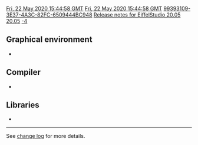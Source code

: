 [[Property:modification_date|Fri, 22 May 2020 15:44:58 GMT]]
[[Property:publication_date|Fri, 22 May 2020 15:44:58 GMT]]
[[Property:uuid|99393109-3E37-4A3C-82FC-6509444BC948]]
[[Property:title|Release notes for EiffelStudio 20.05]]
[[Property:link_title|20.05]]
[[Property:weight|-4]]
==Graphical environment==
* 

==Compiler==
* 

==Libraries==
* 

----

See [https://dev.eiffel.com/EiffelStudio_20.05_Releases change log] for more details.